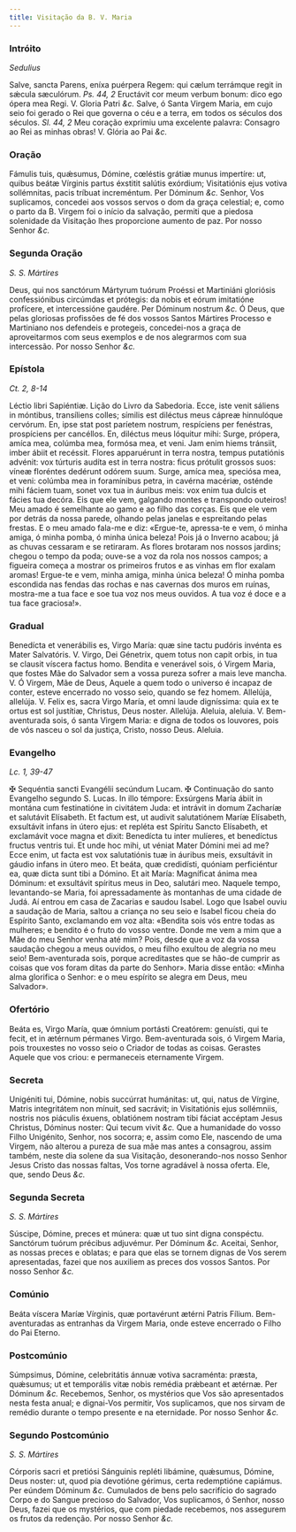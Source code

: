 ```yaml
---
title: Visitação da B. V. Maria
---
```


### Intróito

_Sedulius_

<div class="grid grid-cols-2 gap-5">
  <span class="text-justify">
    Salve, sancta Parens, eníxa puérpera Regem: qui cælum terrámque regit in
    sǽcula sæculórum. <em>Ps. 44, 2</em> Eructávit cor meum verbum bonum: dico
    ego ópera mea Regi. V. Gloria Patri <em>&c.</em>
  </span>
  <span class="text-justify">
    Salve, ó Santa Virgem Maria, em cujo seio foi gerado o Rei que governa o céu
    e a terra, em todos os séculos dos séculos. <em>Sl. 44, 2</em> Meu coração
    exprimiu uma excelente palavra: Consagro ao Rei as minhas obras! V. Glória
    ao Pai <em>&c.</em>
  </span>
</div>

### Oração

<div class="grid grid-cols-2 gap-5">
  <span class="text-justify">
    Fámulis tuis, quǽsumus, Dómine, cœléstis grátiæ munus impertíre: ut, quibus
    beátæ Vírginis partus éxstitit salútis exórdium; Visitatiónis ejus votiva
    sollémnitas, pacis tríbuat increméntum. Per Dóminum <em>&c.</em>
  </span>
  <span class="text-justify">
    Senhor, Vos suplicamos, concedei aos vossos servos o dom da graça celestial;
    e, como o parto da B. Virgem foi o início da salvação, permiti que a piedosa
    solenidade da Visitação lhes proporcione aumento de paz. Por nosso Senhor
    <em>&c.</em>
  </span>
</div>

### Segunda Oração

_S. S. Mártires_

<div class="grid grid-cols-2 gap-5">
  <span class="text-justify">
    Deus, qui nos sanctórum Mártyrum tuórum Proéssi et Martiniáni gloriósis
    confessiónibus circúmdas et prótegis: da nobis et eórum imitatióne
    profícere, et intercessióne gaudére. Per Dóminum nostrum <em>&c.</em>
  </span>
  <span class="text-justify">
    Ó Deus, que pelas gloriosas profissões de fé dos vossos Santos Mártires
    Processo e Martiniano nos defendeis e protegeis, concedei-nos a graça de
    aproveitarmos com seus exemplos e de nos alegrarmos com sua intercessão. Por
    nosso Senhor <em>&c.</em>
  </span>
</div>

### Epístola

_Ct. 2, 8-14_

<div class="grid grid-cols-2 gap-5">
  <span class="text-justify">Léctio libri Sapiéntiæ.</span>
  <span class="text-justify">Lição do Livro da Sabedoria.</span>
  <span class="text-justify">
    Ecce, iste venit sáliens in móntibus, transíliens colles; símilis est
    diléctus meus cápreæ hinnulóque cervórum. En, ipse stat post paríetem
    nostrum, respíciens per fenéstras, prospíciens per cancéllos. En, diléctus
    meus lóquitur mihi: Surge, própera, amíca mea, colúmba mea, formósa mea, et
    veni. Jam enim hiems tránsiit, imber ábiit et recéssit. Flores apparuérunt
    in terra nostra, tempus putatiónis advénit: vox túrturis audíta est in terra
    nostra: ficus prótulit grossos suos: víneæ floréntes dedérunt odórem suum.
    Surge, amíca mea, speciósa mea, et veni: colúmba mea in foramínibus petra,
    in cavérna macériæ, osténde mihi fáciem tuam, sonet vox tua in áuribus meis:
    vox enim tua dulcis et fácies tua decóra.
  </span>
  <span class="text-justify">
    Eis que ele vem, galgando montes e transpondo outeiros! Meu amado é
    semelhante ao gamo e ao filho das corças. Eis que ele vem por detrás da
    nossa parede, olhando pelas janelas e espreitando pelas frestas. E o meu
    amado fala-me e diz: «Ergue-te, apressa-te e vem, ó minha amiga, ó minha
    pomba, ó minha única beleza! Pois já o Inverno acabou; já as chuvas cessaram
    e se retiraram. As flores brotaram nos nossos jardins; chegou o tempo da
    poda; ouve-se a voz da rola nos nossos campos; a figueira começa a mostrar
    os primeiros frutos e as vinhas em flor exalam aromas! Ergue-te e vem, minha
    amiga, minha única beleza! Ó minha pomba escondida nas fendas das rochas e
    nas cavernas dos muros em ruínas, mostra-me a tua face e soe tua voz nos
    meus ouvidos. A tua voz é doce e a tua face graciosa!».
  </span>
</div>

### Gradual

<div class="grid grid-cols-2 gap-5">
  <span class="text-justify">
    Benedícta et venerábilis es, Virgo María: quæ sine tactu pudóris invénta es
    Mater Salvatóris. V. Virgo, Dei Génetrix, quem totus non capit orbis, in tua
    se clausit víscera factus homo.
  </span>
  <span class="text-justify">
    Bendita e venerável sois, ó Virgem Maria, que fostes Mãe do Salvador sem a
    vossa pureza sofrer a mais leve mancha. V. Ó Virgem, Mãe de Deus, Aquele a
    quem todo o universo é incapaz de conter, esteve encerrado no vosso seio,
    quando se fez homem.
  </span>
  <span class="text-justify">
    Allelúja, allelúja. V. Felix es, sacra Virgo María, et omni laude
    digníssima: quia ex te ortus est sol justítiæ, Christus, Deus noster.
    Allelúja.
  </span>
  <span class="text-justify">
    Aleluia, aleluia. V. Bem-aventurada sois, ó santa Virgem Maria: e digna de
    todos os louvores, pois de vós nasceu o sol da justiça, Cristo, nosso Deus.
    Aleluia.
  </span>
</div>

### Evangelho

_Lc. 1, 39-47_

<div class="grid grid-cols-2 gap-5">
  <span class="text-justify">
    <span class="text-red-500">&#10016;</span> Sequéntia sancti Evangélii
    secúndum Lucam.
  </span>
  <span class="text-justify">
    <span class="text-red-500">&#10016;</span> Continuação do santo Evangelho
    segundo S. Lucas.
  </span>
  <span class="text-justify">
    In illo témpore: Exsúrgens María ábiit in montána cum festinatióne in
    civitátem Juda: et intrávit in domum Zacharíæ et salutávit Elísabeth. Et
    factum est, ut audivit salutatiónem Maríæ Elísabeth, exsultávit infans in
    útero ejus: et repléta est Spíritu Sancto Elísabeth, et exclamávit voce
    magna et dixit: Benedícta tu inter mulíeres, et benedíctus fructus ventris
    tui. Et unde hoc mihi, ut véniat Mater Dómini mei ad me? Ecce enim, ut facta
    est vox salutatiónis tuæ in áuribus meis, exsultávit in gáudio infans in
    útero meo. Et beáta, quæ credidísti, quóniam perficiéntur ea, quæ dicta sunt
    tibi a Dómino. Et ait María: Magníficat ánima mea Dóminum: et exsultávit
    spíritus meus in Deo, salutári meo.
  </span>
  <span class="text-justify">
    Naquele tempo, levantando-se Maria, foi apressadamente às montanhas de uma
    cidade de Judá. Aí entrou em casa de Zacarias e saudou Isabel. Logo que
    Isabel ouviu a saudação de Maria, saltou a criança no seu seio e Isabel
    ficou cheia do Espírito Santo, exclamando em voz alta: «Bendita sois vós
    entre todas as mulheres; e bendito é o fruto do vosso ventre. Donde me vem a
    mim que a Mãe do meu Senhor venha até mim? Pois, desde que a voz da vossa
    saudação chegou a meus ouvidos, o meu filho exultou de alegria no meu seio!
    Bem-aventurada sois, porque acreditastes que se hão-de cumprir as coisas que
    vos foram ditas da parte do Senhor». Maria disse então: «Minha alma
    glorifica o Senhor: e o meu espírito se alegra em Deus, meu Salvador».
  </span>
</div>

### Ofertório

<div class="grid grid-cols-2 gap-5">
  <span class="text-justify">
    Beáta es, Virgo María, quæ ómnium portásti Creatórem: genuísti, qui te
    fecit, et in ætérnum pérmanes Virgo.
  </span>
  <span class="text-justify">
    Bem-aventurada sois, ó Virgem Maria, pois trouxestes no vosso seio o Criador
    de todas as coisas. Gerastes Aquele que vos criou: e permaneceis eternamente
    Virgem.
  </span>
</div>

### Secreta

<div class="grid grid-cols-2 gap-5">
  <span class="text-justify">
    Unigéniti tui, Dómine, nobis succúrrat humánitas: ut, qui, natus de Vírgine,
    Matris integritátem non mínuit, sed sacrávit; in Visitatiónis ejus
    sollémniis, nostris nos piáculis éxuens, oblatiónem nostram tibi fáciat
    accéptam Jesus Christus, Dóminus noster: Qui tecum vivit <em>&c.</em>
  </span>
  <span class="text-justify">
    Que a humanidade do vosso Filho Unigénito, Senhor, nos socorra; e, assim
    como Ele, nascendo de uma Virgem, não alterou a pureza de sua mãe mas antes
    a consagrou, assim também, neste dia solene da sua Visitação,
    desonerando-nos nosso Senhor Jesus Cristo das nossas faltas, Vos torne
    agradável à nossa oferta. Ele, que, sendo Deus <em>&c.</em>
  </span>
</div>

### Segunda Secreta

_S. S. Mártires_

<div class="grid grid-cols-2 gap-5">
  <span class="text-justify">
    Súscipe, Dómine, preces et múnera: quæ ut tuo sint digna conspéctu.
    Sanctórum tuórum précibus adjuvémur. Per Dóminum <em>&c.</em>
  </span>
  <span class="text-justify">
    Aceitai, Senhor, as nossas preces e oblatas; e para que elas se tornem
    dignas de Vos serem apresentadas, fazei que nos auxiliem as preces dos
    vossos Santos. Por nosso Senhor <em>&c.</em>
  </span>
</div>

### Comúnio

<div class="grid grid-cols-2 gap-5">
  <span class="text-justify">
    Beáta víscera Maríæ Vírginis, quæ portavérunt ætérni Patris Fílium.
  </span>
  <span class="text-justify">
    Bem-aventuradas as entranhas da Virgem Maria, onde esteve encerrado o Filho
    do Pai Eterno.
  </span>
</div>

### Postcomúnio

<div class="grid grid-cols-2 gap-5">
  <span class="text-justify">
    Súmpsimus, Dómine, celebritátis ánnuæ votiva sacraménta: præsta, quǽsumus;
    ut et temporális vitæ nobis remédia prǽbeant et ætérnæ. Per Dóminum
    <em>&c.</em>
  </span>
  <span class="text-justify">
    Recebemos, Senhor, os mystérios que Vos são apresentados nesta festa anual;
    e dignai-Vos permitir, Vos suplicamos, que nos sirvam de remédio durante o
    tempo presente e na eternidade. Por nosso Senhor <em>&c.</em>
  </span>
</div>

### Segundo Postcomúnio

_S. S. Mártires_

<div class="grid grid-cols-2 gap-5">
  <span class="text-justify">
    Córporis sacri et pretiósi Sánguinis repléti libámine, quǽsumus, Dómine,
    Deus noster: ut, quod pia devotióne gérimus, certa redemptióne capiámus. Per
    eúndem Dóminum <em>&c.</em>
  </span>
  <span class="text-justify">
    Cumulados de bens pelo sacrifício do sagrado Corpo e do Sangue precioso do
    Salvador, Vos suplicamos, ó Senhor, nosso Deus, fazei que os mystérios, que
    com piedade recebemos, nos assegurem os frutos da redenção. Por nosso Senhor
    <em>&c.</em>
  </span>
</div>
